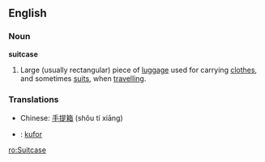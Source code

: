 ==English==
===Noun===
'''suitcase'''
#Large (usually rectangular) piece of [[luggage]] used for carrying [[clothes]], and sometimes [[suit]]s, when [[travel]]ling.


=== Translations ===
*Chinese: [[手提箱]] (shǒu tí xiāng)
*{{sk}}: [[kufor]]


[[ro:Suitcase]]